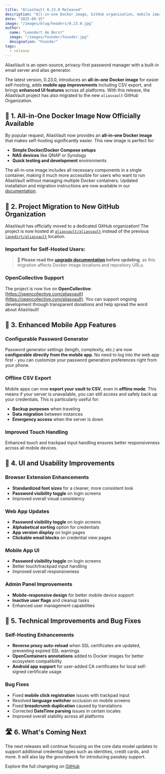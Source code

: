 ```yaml
---
title: "AliasVault 0.23.0 Released"
description: "All-in-one Docker image, GitHub organization, mobile improvements"
date: "2025-09-15"
image: "/images/blog/headers/0.23.0.jpg"
author:
  name: "Leendert de Borst"
  image: "/images/founder/founder.jpg"
  designation: "Founder"
tags:
  - release
---
```


AliasVault is an open-source, privacy-first password manager with a built-in email server and alias generator.

The latest version, 0.23.0, introduces an **all-in-one Docker image** for easier self-hosting, adds **mobile app improvements** including CSV export, and brings **enhanced UI features** across all platforms. With this release, the AliasVault project has also migrated to the new `aliasvault` GitHub Organization.

<ClickableImage
 src="/images/blog/releases/0.23.0.jpg"
 alt="AliasVault 0.23.0 Release"
 caption="All-in-one Docker image, GitHub organization migration, mobile improvements, enhanced UI"
/>

## 🐳 1. All-in-One Docker Image Now Officially Available

By popular request, AliasVault now provides an **all-in-one Docker image** that makes self-hosting significantly easier. This new image is perfect for:

- **Simple Docker/Docker Compose setups**
- **NAS devices** like QNAP or Synology
- **Quick testing and development** environments

The all-in-one image includes all necessary components in a single container, making it much more accessible for users who want to run AliasVault without managing multiple Docker containers. Updated installation and migration instructions are now available in our [documentation](https://docs.aliasvault.net/installation).

## 🏢 2. Project Migration to New GitHub Organization

AliasVault has officially moved to a dedicated GitHub organization! The project is now hosted at [`aliasvault/aliasvault`](https://github.com/aliasvault/aliasvault) instead of the previous [`lanedirt/aliasvault`](https://github.com/lanedirt/aliasvault) location.

### Important for Self-Hosted Users:
> 🚨 **Please read the [upgrade documentation](https://docs.aliasvault.net/installation/script/update/v0.23.0.html) before updating**, as this migration affects Docker image locations and repository URLs.

### OpenCollective Support
The project is now live on **OpenCollective**: [https://opencollective.com/aliasvault](https://opencollective.com/aliasvault). You can support ongoing development through transparent donations and help spread the word about AliasVault!

## 📱 3. Enhanced Mobile App Features

### Configurable Password Generator
Password generator settings (length, complexity, etc.) are now **configurable directly from the mobile app**. No need to log into the web app first - you can customize your password generation preferences right from your phone.

### Offline CSV Export
Mobile apps can now **export your vault to CSV**, even in **offline mode**. This means if your server is unavailable, you can still access and safely back up your credentials. This is particularly useful for:

- **Backup purposes** when traveling
- **Data migration** between instances
- **Emergency access** when the server is down

### Improved Touch Handling
Enhanced touch and trackpad input handling ensures better responsiveness across all mobile devices.

## 🎨 4. UI and Usability Improvements

### Browser Extension Enhancements
- **Standardized font sizes** for a cleaner, more consistent look
- **Password visibility toggle** on login screens
- Improved overall visual consistency

### Web App Updates
- **Password visibility toggle** on login screens
- **Alphabetical sorting** option for credentials
- **App version display** on login pages
- **Clickable email blocks** on credential view pages

### Mobile App UI
- **Password visibility toggle** on login screens
- Better touch/trackpad input handling
- Improved overall responsiveness

### Admin Panel Improvements
- **Mobile-responsive design** for better mobile device support
- **Inactive user flags** and cleanup tasks
- Enhanced user management capabilities

## 🔧 5. Technical Improvements and Bug Fixes

### Self-Hosting Enhancements
- **Reverse proxy auto-reload** when SSL certificates are updated, preventing expired SSL warnings
- **OpenContainers annotations** added to Docker images for better ecosystem compatibility
- **Android app support** for user-added CA certificates for local self-signed certificate usage

### Bug Fixes
- Fixed **mobile click registration** issues with trackpad input
- Resolved **language switcher** occlusion on mobile screens
- Fixed **breadcrumb duplication** caused by translations
- Corrected **DateTime parsing** issues in certain locales
- Improved overall stability across all platforms

## 🛣️ 6. What's Coming Next

The next releases will continue focusing on the core data model updates to support additional credential types such as identities, credit cards, and more. It will also lay the groundwork for introducing passkey support.

Explore the full changelog on [GitHub](https://github.com/aliasvault/aliasvault/compare/0.22.0...0.23.0)

<GitHubRelease version="0.23.0" />
